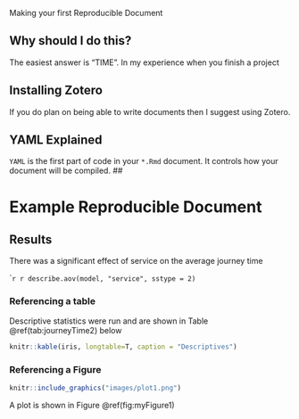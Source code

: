 Making your first Reproducible Document

## Why should I do this?

The easiest answer is "TIME". In my experience when you finish a project

## Installing Zotero
If you do plan on being able to write documents then I suggest using Zotero. 

## YAML Explained

`YAML` is the first part of code in your `*.Rmd` document. It controls how your document will be compiled.
## 


# Example Reproducible Document

## Results

There was a significant effect of service on the average journey time 

````r
r describe.aov(model, "service", sstype = 2)
```

### Referencing a table 

Descriptive statistics were run and are shown in Table \@ref(tab:journeyTime2) below 
```r
knitr::kable(iris, longtable=T, caption = "Descriptives")
```

### Referencing a Figure 

```r
knitr::include_graphics("images/plot1.png")
```

A plot is shown in  Figure \@ref(fig:myFigure1)
